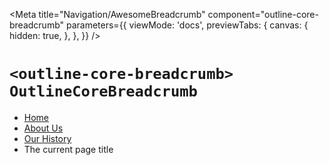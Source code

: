 

<Meta
  title="Navigation/AwesomeBreadcrumb"
  component="outline-core-breadcrumb"
  parameters={{
    viewMode: 'docs',
    previewTabs: {
      canvas: {
        hidden: true,
      },
    },
  }}
/>

# `<outline-core-breadcrumb>` `OutlineCoreBreadcrumb`

<outline-core-breadcrumb>
  <div slot="home-icon">
  </div>
  <div slot="back-icon">
  </div>
  <div slot="separator-icon">
  </div>
  <nav>
    <ul>
      <li>
        <a href="#">Home</a>
      </li>
      <li>
        <a href="#">About Us</a>
      </li>
      <li>
        <a href="#">Our History</a>
      </li>
      <li>
        The current page title
      </li>
    </ul>
  </nav>
</outline-core-breadcrumb>
<br />

